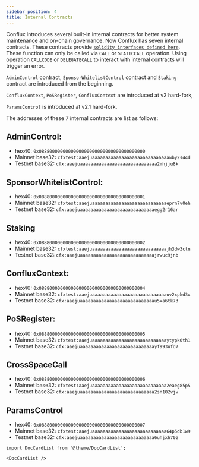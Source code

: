 ```yaml
---
sidebar_position: 4
title: Internal Contracts
---
```


Conflux introduces several built-in internal contracts for better system maintenance and on-chain governance. Now Conflux has seven internal contracts. These contracts provide [`solidity interfaces defined here`](https://github.com/Conflux-Chain/conflux-rust/tree/master/internal_contract/contracts). These function can only be called via `CALL` or `STATICCALL` operation. Using operation `CALLCODE` or `DELEGATECALL` to interact with internal contracts will trigger an error.

`AdminControl` contract, `SponsorWhitelistControl` contract and `Staking` contract are introduced from the beginning.

`ConfluxContext`, `PoSRegister`, `ConfluxContext` are introduced at v2 hard-fork, 

`ParamsControl` is introduced at v2.1 hard-fork. 

The addresses of these 7 internal contracts are list as follows:

## AdminControl:

- hex40: `0x0888000000000000000000000000000000000000`
- Mainnet base32: `cfxtest:aaejuaaaaaaaaaaaaaaaaaaaaaaaaaaaaawby2s44d`
- Testnet base32: `cfx:aaejuaaaaaaaaaaaaaaaaaaaaaaaaaaaaa2mhjju8k`

## SponsorWhitelistControl: 

- hex40: `0x0888000000000000000000000000000000000001`
- Mainnet base32: `cfxtest:aaejuaaaaaaaaaaaaaaaaaaaaaaaaaaaaeprn7v0eh`
- Testnet base32: `cfx:aaejuaaaaaaaaaaaaaaaaaaaaaaaaaaaaegg2r16ar`

## Staking

- hex40: `0x0888000000000000000000000000000000000002`
- Mainnet base32: `cfxtest:aaejuaaaaaaaaaaaaaaaaaaaaaaaaaaaajh3dw3ctn`
- Testnet base32: `cfx:aaejuaaaaaaaaaaaaaaaaaaaaaaaaaaaajrwuc9jnb`

## ConfluxContext: 

- hex40: `0x0888000000000000000000000000000000000004`
- Mainnet base32: `cfxtest:aaejuaaaaaaaaaaaaaaaaaaaaaaaaaaaauv2xpkd3x`
- Testnet base32: `cfx:aaejuaaaaaaaaaaaaaaaaaaaaaaaaaaaau5xa6tk73`

## PoSRegister: 

- hex40: `0x0888000000000000000000000000000000000005`
- Mainnet base32: `cfxtest:aaejuaaaaaaaaaaaaaaaaaaaaaaaaaaaaytypk0th1`
- Testnet base32: `cfx:aaejuaaaaaaaaaaaaaaaaaaaaaaaaaaaayf993ufd7`

## CrossSpaceCall

- hex40: `0x0888000000000000000000000000000000000006`
- Mainnet base32: `cfxtest:aaejuaaaaaaaaaaaaaaaaaaaaaaaaaaaa2eaeg85p5`
- Testnet base32: `cfx:aaejuaaaaaaaaaaaaaaaaaaaaaaaaaaaa2sn102vjv`

## ParamsControl

- hex40: `0x0888000000000000000000000000000000000007`
- Mainnet base32: `cfxtest:aaejuaaaaaaaaaaaaaaaaaaaaaaaaaaaa64p5db1w9`
- Testnet base32: `cfx:aaejuaaaaaaaaaaaaaaaaaaaaaaaaaaaa6uhjxh70z`

```mdx-code-block
import DocCardList from '@theme/DocCardList';

<DocCardList />
```
